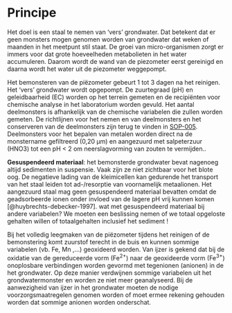 # Principe

```{=html}
<!--
Korte omschrijving van de principes waarop het protocol gebaseerd is.
Bv principe achter het nemen van mengmonsters, principe achter visueel inschatten van de bedekking van een plant, ...
-->
```
Het doel is een staal te nemen van 'vers' grondwater.
Dat betekent dat er geen monsters mogen genomen worden van grondwater dat weken of maanden in het meetpunt stil staat.
De groei van micro-organismen zorgt er immers voor dat grote hoeveelheden metabolieten in het water accumuleren.
Daarom wordt de wand van de piezometer eerst gereinigd en daarna wordt het water uit de piezometer weggepompt.

Het bemonsteren van de piëzometer gebeurt 1 tot 3 dagen na het reinigen.
Het 'vers' grondwater wordt opgepompt.
De zuurtegraad (pH) en geleidbaarheid (EC) worden op het terrein gemeten en de recipiënten voor chemische analyse in het laboratorium worden gevuld.
Het aantal deelmonsters is afhankelijk van de chemische variabelen die zullen worden gemeten.
De richtlijnen voor het nemen en van deelmonsters en het conserveren van de deelmonsters zijn terug te vinden in [SOP-005](https://sites.google.com/inbo.be/veldprotocollen/standaard-veld-procedures-svp/0-generiek).
Deelmonsters voor het bepalen van metalen worden direct na de monstername gefiltreerd (0,20 µm) en aangezuurd met salpeterzuur (HNO3) tot een pH \< 2 om neerslagvorming van zouten te vermijden..

**Gesuspendeerd materiaal**: het bemonsterde grondwater bevat nagenoeg altijd sedimenten in suspensie.
Vaak zijn ze niet zichtbaar voor het blote oog.
De negatieve lading van de kleimicellen kan gedurende het transport van het staal leiden tot ad-/resorptie van voornamelijk metaalionen.
Het aangezuurd staal mag geen gesuspendeerd materiaal bevatten omdat de geadsorbeerde ionen onder invloed van de lagere pH vrij kunnen komen [@huybrechts-debecker-1997].
wat met gesuspendeerd materiaal bij andere variabelen?
We moeten een beslissing nemen of we totaal opgeloste gehalten willen of totaalgehalten inclusief het sediment !

Bij het volledig leegmaken van de piëzometer tijdens het reinigen of de bemonstering komt zuurstof terecht in de buis en kunnen sommige variabelen (vb. Fe, Mn ,...) geoxideerd worden.
Van ijzer is gekend dat bij de oxidatie van de gereduceerde vorm (Fe^2+^) naar de geoxideerde vorm (Fe^3+^) onoplosbare verbindingen worden gevormd met tegenionen (anionen) in de het grondwater.
Op deze manier verdwijnen sommige variabelen uit het grondwatermonster en worden ze niet meer geanalyseerd.
Bij de aanwezigheid van ijzer in het grondwater moeten de nodige voorzorgsmaatregelen genomen worden of moet ermee rekening gehouden worden dat sommige anionen worden onderschat.

<!-- ook tijdens het transport in niet aangezuurde deelrecipiënten (bv. voor bepalen van anionen en kationen op IC) kunnen ijzerneerslagen gevormd worden waardoor de anionen worden onderschat (hoe gaan we hiermee om?) ???? -->
